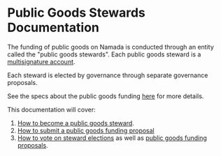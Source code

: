 # Public Goods Stewards Documentation
The funding of public goods on Namada is conducted through an entity called the "public goods stewards". Each public goods steward is a [multisignature account](./users/multisignature.mdx).

Each steward is elected by governance through separate governance proposals. 

See the specs about the public goods funding [here](https://specs.namada.net/economics/public-goods-funding.html) for more details.

This documentation will cover:

1. [How to become a public goods steward](./public-goods-stewards/electing.md).
2. [How to submit a public goods funding proposal](./public-goods-stewards/proposing.md)
3. [How to vote on steward elections](./public-goods-stewards/voting.md#voting-for-stewards) as well as [public goods funding proposals](./public-goods-stewards/voting.md#voting-for-pgf-proposals).